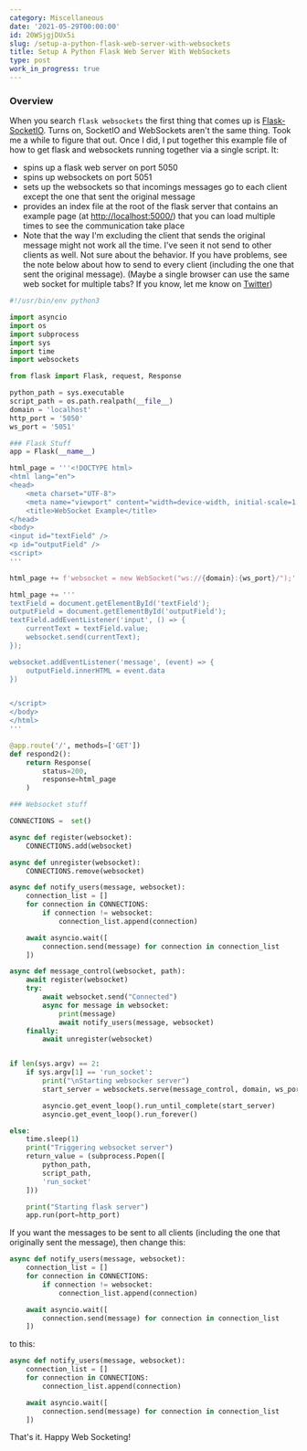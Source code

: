 ```yaml
---
category: Miscellaneous
date: '2021-05-29T00:00:00'
id: 20WSjgjDUx5i
slug: /setup-a-python-flask-web-server-with-websockets
title: Setup A Python Flask Web Server With WebSockets
type: post
work_in_progress: true
---
```


### Overview

When you search `flask websockets` the first thing that comes up is [Flask-SocketIO](https://flask-socketio.readthedocs.io/en/latest/). Turns on, SocketIO and WebSockets aren't the same thing. Took me a while to figure that out. Once I did, I put together this example file of how to get flask and websockets running together via a single script. It:

- spins up a flask web server on port 5050
- spins up websockets on port 5051
- sets up the websockets so that incomings messages go to each client except the one that sent the original message
- provides an index file at the root of the flask server that contains an example page (at [http://localhost:5000/](http://localhost:5000/)) that you can load multiple times to see the communication take place
- Note that the way I'm excluding the client that sends the original message might not work all the time. I've seen it not send to other clients as well. Not sure about the behavior. If you have problems, see the note below about how to send to every client (including the one that sent the original message). (Maybe a single browser can use the same web socket for multiple tabs? If you know, let me know on [Twitter](https://twitter.com/TheIdOfAlan
))



```python
#!/usr/bin/env python3

import asyncio
import os
import subprocess
import sys
import time
import websockets

from flask import Flask, request, Response

python_path = sys.executable
script_path = os.path.realpath(__file__) 
domain = 'localhost'
http_port = '5050'
ws_port = '5051'

### Flask Stuff
app = Flask(__name__)

html_page = '''<!DOCTYPE html>
<html lang="en">
<head>
    <meta charset="UTF-8">
    <meta name="viewport" content="width=device-width, initial-scale=1.0">
    <title>WebSocket Example</title>
</head>
<body>
<input id="textField" />
<p id="outputField" />
<script>
'''

html_page += f'websocket = new WebSocket("ws://{domain}:{ws_port}/");'

html_page += '''
textField = document.getElementById('textField');
outputField = document.getElementById('outputField');
textField.addEventListener('input', () => {
    currentText = textField.value;  
    websocket.send(currentText);
});

websocket.addEventListener('message', (event) => {
    outputField.innerHTML = event.data
})


</script>
</body>
</html> 
'''

@app.route('/', methods=['GET'])
def respond2():
    return Response(
        status=200,
        response=html_page
    )

### Websocket stuff 

CONNECTIONS =  set()

async def register(websocket):
    CONNECTIONS.add(websocket)

async def unregister(websocket):
    CONNECTIONS.remove(websocket)

async def notify_users(message, websocket):
    connection_list = []
    for connection in CONNECTIONS:
        if connection != websocket:
            connection_list.append(connection)

    await asyncio.wait([
        connection.send(message) for connection in connection_list
    ])

async def message_control(websocket, path):
    await register(websocket)
    try:
        await websocket.send("Connected")
        async for message in websocket:
            print(message)
            await notify_users(message, websocket)
    finally:
        await unregister(websocket)


if len(sys.argv) == 2: 
    if sys.argv[1] == 'run_socket':
        print("\nStarting websocker server")
        start_server = websockets.serve(message_control, domain, ws_port)

        asyncio.get_event_loop().run_until_complete(start_server)
        asyncio.get_event_loop().run_forever()

else:
    time.sleep(1)
    print("Triggering websocket server")
    return_value = (subprocess.Popen([
        python_path,
        script_path,
        'run_socket'
    ]))

    print("Starting flask server")
    app.run(port=http_port)
```

If you want the messages to be sent to all clients (including the one that originally sent the message), then change this:

```python
async def notify_users(message, websocket):
    connection_list = []
    for connection in CONNECTIONS:
        if connection != websocket:
            connection_list.append(connection)

    await asyncio.wait([
        connection.send(message) for connection in connection_list
    ])
```

to this:

```python
async def notify_users(message, websocket):
    connection_list = []
    for connection in CONNECTIONS:
        connection_list.append(connection)

    await asyncio.wait([
        connection.send(message) for connection in connection_list
    ])
```

That's it. Happy Web Socketing!